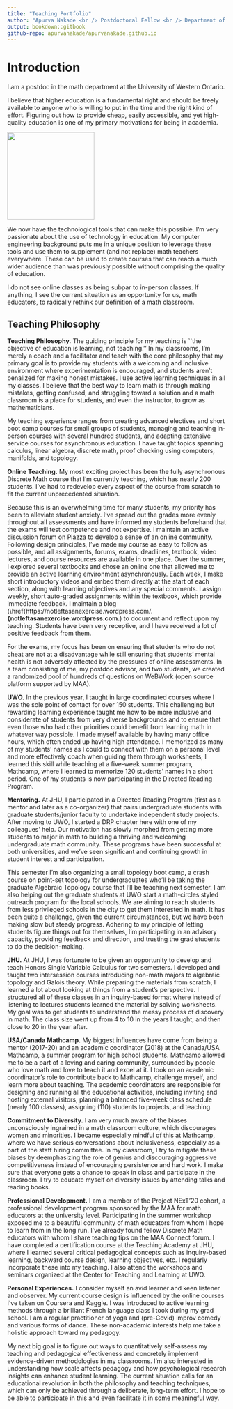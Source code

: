 ```yaml
--- 
title: "Teaching Portfolio"
author: "Apurva Nakade <br /> Postdoctoral Fellow <br /> Department of Mathematics <br /> University of Western Ontario. "
output: bookdown::gitbook
github-repo: apurvanakade/apurvanakade.github.io
---
```


# Introduction

I am a postdoc in the math department at the University of Western Ontario.

I believe that higher education is a fundamental right and should be freely available to anyone who is willing to put in the time and the right kind of effort.
Figuring out how to provide cheap, easily accessible, and yet high-quality education is one of my primary motivations for being in academia.

<img src="https://apurvanakade.github.io/images/me0.jpg" width="200px" class="left" />

We now have the technological tools that can make this possible.
I'm very passionate about the use of technology in education.
My computer engineering background puts me in a unique position to leverage these tools and use them to supplement (and not replace) math teachers everywhere. These can be used to create courses that can reach a much wider audience than was previously possible without comprising the quality of education.

I do not see online classes as being subpar to in-person classes. 
If anything, I see the current situation as an opportunity for us, math educators, to radically rethink our definition of a math classroom.

## Teaching Philosophy

**Teaching Philosophy.**
  The guiding principle for my teaching is ``the objective of education is learning, not teaching.''
  In my classrooms, I'm merely a coach and a facilitator and teach with the core philosophy that my primary goal is to provide my students with a welcoming and inclusive environment where experimentation is encouraged, and students aren't penalized for making honest mistakes.
  I use active learning techniques in all my classes. I believe that the best way to learn math is through making mistakes, getting confused, and struggling toward a solution and a math classroom is a place for students, and even the instructor, to grow as mathematicians.

  My teaching experience ranges from creating advanced electives and short boot camp courses for small groups of students, managing and teaching in-person courses with several hundred students, and adapting extensive service courses for asynchronous education.  I have taught topics spanning calculus, linear algebra, discrete math, proof checking using computers, manifolds, and topology.

**Online Teaching.**
  My most exciting project has been the fully asynchronous Discrete Math course that I'm currently teaching, which has nearly 200 students. 
  I've had to redevelop every aspect of the course from scratch to fit the current unprecedented situation.

  Because this is an overwhelming time for many students, my priority has been to alleviate student anxiety. 
  I've spread out the grades more evenly throughout all assessments and have informed my students beforehand that the exams will test competence and not expertise.
  I maintain an active discussion forum on Piazza to develop a sense of an online community.
  Following design principles, I've made my course as easy to follow as possible, and all assignments, forums, exams, deadlines, textbook, video lectures, and course resources are available in one place.
  Over the summer, I explored several textbooks and chose an online one that allowed me to provide an active learning environment asynchronously.
  Each week, I make short introductory videos and embed them directly at the start of each section, along with learning objectives and any special comments.
  I assign weekly, short auto-graded assignments within the textbook, which provide immediate feedback.
  I maintain a blog (\href{https://notleftasanexercise.wordpress.com/.**{notleftasanexercise.wordpress.com.**) to document and reflect upon my teaching.
  Students have been very receptive, and I have received a lot of positive feedback from them.


  For the exams, my focus has been on ensuring that students who do not cheat are not at a disadvantage while still ensuring that students' mental health is not adversely affected by the pressures of online assessments.
  In a team consisting of me, my postdoc advisor, and two students, we created a randomized pool of hundreds of questions on WeBWork (open source platform supported by MAA).

  **UWO.** In the previous year, I taught in large coordinated courses where I was the sole point of contact for over 150 students.
  This challenging but rewarding learning experience taught me how to be more inclusive and considerate of students from very diverse backgrounds and to ensure that even those who had other priorities could benefit from learning math in whatever way possible.
  I made myself available by having many office hours, which often ended up having high attendance.
  I memorized as many of my students' names as I could to connect with them on a personal level and more effectively coach when guiding them through worksheets;
  I learned this skill while teaching at a five-week summer program, Mathcamp, where I learned to memorize 120 students' names in a short period.
  One of my students is now participating in the Directed Reading Program.
 
**Mentoring.**
  At JHU, I participated in a Directed Reading Program (first as a mentor and later as a co-organizer) that pairs undergraduate students with graduate students/junior faculty to undertake independent study projects. 
  After moving to UWO, I started a DRP chapter here with one of my colleagues' help. 
  Our motivation has slowly morphed from getting more students to major in math to building a thriving and welcoming undergraduate math community.
  These programs have been successful at both universities, and we've seen significant and continuing growth in student interest and participation.
  
  This semester I'm also organizing a small topology boot camp, a crash course on point-set topology for undergraduates who'll be taking the graduate Algebraic Topology course that I'll be teaching next semester. I am also helping out the graduate students at UWO start a math-circles styled outreach program for the local schools. We are aiming to reach students from less privileged schools in the city to get them interested in math. It has been quite a challenge, given the current circumstances, but we have been making slow but steady progress. Adhering to my principle of letting students figure things out for themselves, I'm participating in an advisory capacity, providing feedback and direction, and trusting the grad students to do the decision-making.

  
**JHU.**
  At JHU, I was fortunate to be given an opportunity to develop and teach Honors Single Variable Calculus for two semesters. 
  I developed and taught two intersession courses introducing non-math majors to algebraic topology and Galois theory. 
  While preparing the materials from scratch, I learned a lot about looking at things from a student's perspective.
  I structured all of these classes in an inquiry-based format where instead of listening to lectures students learned the material by solving worksheets. My goal was to get students to understand the messy process of discovery in math.
  The class size went up from 4 to 10 in the years I taught, and then close to 20 in the year after. 
  
  
  
  
  
  
  

**USA/Canada Mathcamp.**
  My biggest influences have come from being a mentor (2017-20) and an academic coordinator
  (2018) at the Canada/USA Mathcamp, a summer program for high school students.
  Mathcamp allowed me to be a part of a loving and caring community, surrounded by people who love math and love to teach it and excel at it.
  I took on an academic coordinator's role to contribute back to Mathcamp, challenge myself, and learn more about teaching. 
  The academic coordinators are responsible for designing and running all the educational activities, including inviting and hosting external visitors, planning a balanced five-week class schedule (nearly 100 classes), assigning (110) students to projects, and teaching. 

**Commitment to Diversity.**
  I am very much aware of the biases unconsciously ingrained in a math classroom culture, which discourages women and minorities. 
  I became especially mindful of this at Mathcamp, where we have serious conversations about inclusiveness, especially as a part of the staff hiring committee.
  In my classroom, I try to mitigate these biases by deemphasizing the role of genius and discouraging aggressive competitiveness instead of encouraging persistence and hard work. 
  I make sure that everyone gets a chance to speak in class and participate in the classroom. I try to educate myself on diversity issues by attending talks and reading books.

**Professional Development.**
  I am a member of the Project NExT'20 cohort, a professional development program sponsored by the MAA for math educators at the university level.
  Participating in the summer workshop exposed me to a beautiful community of math educators from whom I hope to learn from in the long run.
  I've already found fellow Discrete Math educators with whom I share teaching tips on the MAA Connect forum.
  I have completed a certification course at the Teaching Academy at JHU, where I learned several critical pedagogical concepts such as inquiry-based learning, backward course design, learning objectives, etc. I regularly incorporate these into my teaching.
  I also attend the workshops and seminars organized at the Center for Teaching and Learning at UWO. 

**Personal Experiences.**
  I consider myself an avid learner and keen listener and observer. 
  My current course design is influenced by the online courses I've taken on Coursera and Kaggle.
  I was introduced to active learning methods through a brilliant French language class I took during my grad school.
  I am a regular practitioner of yoga and (pre-Covid) improv comedy and various forms of dance. 
  These non-academic interests help me take a holistic approach toward my pedagogy.

  My next big goal is to figure out ways to quantitatively self-assess my teaching and pedagogical effectiveness and concretely implement evidence-driven methodologies in my classrooms.
  I'm also interested in understanding how scale affects pedagogy and how psychological research insights can enhance student learning.
  The current situation calls for an educational revolution in both the philosophy and teaching techniques, which can only be achieved through a deliberate, long-term effort.
  I hope to be able to participate in this and even facilitate it in some meaningful way.
